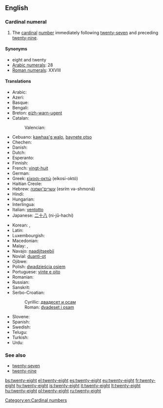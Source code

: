 ==English==

===Cardinal numeral===
{{head|en|numeral}}

# The [[cardinal]] [[number]] immediately following [[twenty-seven]] and preceding [[twenty-nine]].

====Synonyms====
* eight and twenty
* [[w:Arabic numerals|Arabic numerals]]: 28
* [[w:Roman numerals|Roman numerals]]: XXVIII

====Translations====
{{trans-top|number}}
* Arabic: {{t|ar|ثمانية وعشرين|tr=θamánya w-ʕišrīn}}
* Azeri: {{t+|az|iyirmi səkkiz}}
* Basque: {{t+|eu|hogeita zortzi}}
* Bengali: {{t-|bn|আঠাশ|tr=athash|sc=Beng}}
* Breton: [[eizh-warn-ugent]]
* Catalan: {{t+|ca|vint-i-vuit}}
*: Valencian: {{t+|ca|vint-i-huit}}
* Cebuano: [[kawhaa'g walo]], [[baynete otso]]
* Chechen: {{tø|ce|ткъе бархI|tr=tqe barh}}
* Danish: {{t-|da|otteogtyve}}
* Dutch: {{t+|nl|achtentwintig}}
* Esperanto: {{t-|eo|dudek ok}}
* Finnish: {{t-|fi|kaksikymmentäkahdeksan}}
* French: [[vingt-huit]] {{m}}
* German: {{t-|de|achtundzwanzig}}
* Greek: [[είκοσι-οκτώ]] (eíkosi-októ)
* Haitian Creole: {{tø|ht|ventuit}}
* Hebrew: [[עשרים־ושמנה]] (esrím və-shmoná)
* Hindi: {{t+|hi|अट्ठाईस|tr=aṭṭhāīs}}
* Hungarian: {{t+|hu|huszonnyolc}}
* Interlingua: {{t-|ia|vinti-octo}}
* Italian: [[ventotto]]
* Japanese: [[二十八]] (ni-jū-hachí)
{{trans-mid}}
* Korean: {{t-|ko|스물여덟|tr=seumul yeodeolb|sc=Kore}}, {{t-|ko|이십팔|tr=isibpal|sc=Kore}}
* Latin: {{t-|la|duodetriginta}}
* Luxembourgish: {{t-|lb|aachtanzwanzeg}}
* Macedonian: {{t-|mk|дваесет и осум|tr=dváeset i ósum}}
* Malay: {{t-|ms|dua puluh lapan}}, {{t-|ms|lapan likur}}
* Navajo: [[naadįįtseebíí]]
* Novial: [[duanti-ot]]
* Ojibwe: {{tø|oj|niishtana-ashi-nishwaaswi}}
* Polish: [[dwadzieścia osiem]]
* Portuguese: [[vinte e oito]] {{m}}
* Romanian: {{t-|ro|douăzeci și opt}}
* Russian: {{t+|ru|двадцать восемь|tr=dvádtsat’ vósem’}}
* Sanskrit: {{t-|sa|अष्टाविंशति|f|tr=aṣṭāviṃśati|sc=Deva}}
* Serbo-Croatian:
*: Cyrillic: [[двадесет и осам]]
*: Roman: [[dvadeset i osam]]
* Slovene: {{t-|sl|osemindvajset}}
* Spanish: {{t+|es|veintiocho}}
* Swedish: {{t+|sv|tjugoåtta}}
* Telugu: {{t-|te|ఇరవై ఎనిమిది|tr=iravai enimidi}}
* Turkish: {{t+|tr|yirmi sekiz}}
* Urdu: {{t|ur|اٹھائیس|tr=aṭṭhāīs}}
{{trans-bottom}}

===See also===
* [[twenty-seven]]
* [[twenty-nine]]

[[Category:en:Cardinal numbers]]

[[bs:twenty-eight]]
[[el:twenty-eight]]
[[es:twenty-eight]]
[[eu:twenty-eight]]
[[fr:twenty-eight]]
[[hy:twenty-eight]]
[[is:twenty-eight]]
[[it:twenty-eight]]
[[lt:twenty-eight]]
[[hu:twenty-eight]]
[[pl:twenty-eight]]
[[ru:twenty-eight]]